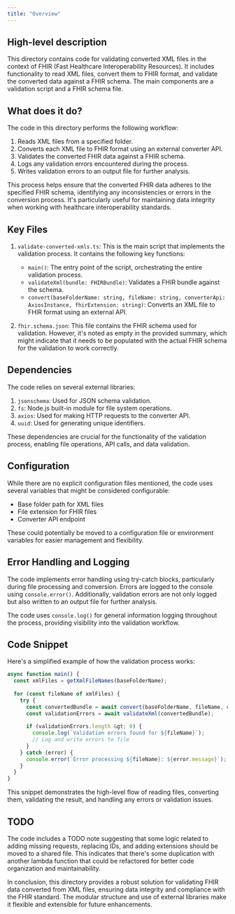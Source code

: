 ```yaml
---
title: "Overview"
---
```


## High-level description
This directory contains code for validating converted XML files in the context of FHIR (Fast Healthcare Interoperability Resources). It includes functionality to read XML files, convert them to FHIR format, and validate the converted data against a FHIR schema. The main components are a validation script and a FHIR schema file.

## What does it do?
The code in this directory performs the following workflow:

1. Reads XML files from a specified folder.
2. Converts each XML file to FHIR format using an external converter API.
3. Validates the converted FHIR data against a FHIR schema.
4. Logs any validation errors encountered during the process.
5. Writes validation errors to an output file for further analysis.

This process helps ensure that the converted FHIR data adheres to the specified FHIR schema, identifying any inconsistencies or errors in the conversion process. It's particularly useful for maintaining data integrity when working with healthcare interoperability standards.

## Key Files

1. `validate-converted-xmls.ts`:
   This is the main script that implements the validation process. It contains the following key functions:
   
   - `main()`: The entry point of the script, orchestrating the entire validation process.
   - `validateXml(bundle: FHIRBundle)`: Validates a FHIR bundle against the schema.
   - `convert(baseFolderName: string, fileName: string, converterApi: AxiosInstance, fhirExtension: string)`: Converts an XML file to FHIR format using an external API.

2. `fhir.schema.json`:
   This file contains the FHIR schema used for validation. However, it's noted as empty in the provided summary, which might indicate that it needs to be populated with the actual FHIR schema for the validation to work correctly.

## Dependencies
The code relies on several external libraries:

1. `jsonschema`: Used for JSON schema validation.
2. `fs`: Node.js built-in module for file system operations.
3. `axios`: Used for making HTTP requests to the converter API.
4. `uuid`: Used for generating unique identifiers.

These dependencies are crucial for the functionality of the validation process, enabling file operations, API calls, and data validation.

## Configuration
While there are no explicit configuration files mentioned, the code uses several variables that might be considered configurable:

- Base folder path for XML files
- File extension for FHIR files
- Converter API endpoint

These could potentially be moved to a configuration file or environment variables for easier management and flexibility.

## Error Handling and Logging
The code implements error handling using try-catch blocks, particularly during file processing and conversion. Errors are logged to the console using `console.error()`. Additionally, validation errors are not only logged but also written to an output file for further analysis.

The code uses `console.log()` for general information logging throughout the process, providing visibility into the validation workflow.

## Code Snippet
Here's a simplified example of how the validation process works:

```typescript
async function main() {
  const xmlFiles = getXmlFileNames(baseFolderName);
  
  for (const fileName of xmlFiles) {
    try {
      const convertedBundle = await convert(baseFolderName, fileName, converterApi, fhirExtension);
      const validationErrors = await validateXml(convertedBundle);
      
      if (validationErrors.length &gt; 0) {
        console.log(`Validation errors found for ${fileName}`);
        // Log and write errors to file
      }
    } catch (error) {
      console.error(`Error processing ${fileName}: ${error.message}`);
    }
  }
}
```

This snippet demonstrates the high-level flow of reading files, converting them, validating the result, and handling any errors or validation issues.

## TODO
The code includes a TODO note suggesting that some logic related to adding missing requests, replacing IDs, and adding extensions should be moved to a shared file. This indicates that there's some duplication with another lambda function that could be refactored for better code organization and maintainability.

In conclusion, this directory provides a robust solution for validating FHIR data converted from XML files, ensuring data integrity and compliance with the FHIR standard. The modular structure and use of external libraries make it flexible and extensible for future enhancements.